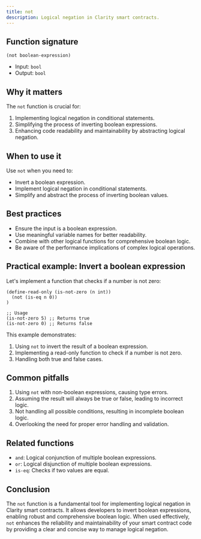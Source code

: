 ```yaml
---
title: not
description: Logical negation in Clarity smart contracts.
---
```


## Function signature

```clarity
(not boolean-expression)
```

- Input: `bool`
- Output: `bool`

## Why it matters

The `not` function is crucial for:

1. Implementing logical negation in conditional statements.
2. Simplifying the process of inverting boolean expressions.
3. Enhancing code readability and maintainability by abstracting logical negation.

## When to use it

Use `not` when you need to:

- Invert a boolean expression.
- Implement logical negation in conditional statements.
- Simplify and abstract the process of inverting boolean values.

## Best practices

- Ensure the input is a boolean expression.
- Use meaningful variable names for better readability.
- Combine with other logical functions for comprehensive boolean logic.
- Be aware of the performance implications of complex logical operations.

## Practical example: Invert a boolean expression

Let's implement a function that checks if a number is not zero:

```clarity
(define-read-only (is-not-zero (n int))
  (not (is-eq n 0))
)

;; Usage
(is-not-zero 5) ;; Returns true
(is-not-zero 0) ;; Returns false
```

This example demonstrates:
1. Using `not` to invert the result of a boolean expression.
2. Implementing a read-only function to check if a number is not zero.
3. Handling both true and false cases.

## Common pitfalls

1. Using `not` with non-boolean expressions, causing type errors.
2. Assuming the result will always be true or false, leading to incorrect logic.
3. Not handling all possible conditions, resulting in incomplete boolean logic.
4. Overlooking the need for proper error handling and validation.

## Related functions

- `and`: Logical conjunction of multiple boolean expressions.
- `or`: Logical disjunction of multiple boolean expressions.
- `is-eq`: Checks if two values are equal.

## Conclusion

The `not` function is a fundamental tool for implementing logical negation in Clarity smart contracts. It allows developers to invert boolean expressions, enabling robust and comprehensive boolean logic. When used effectively, `not` enhances the reliability and maintainability of your smart contract code by providing a clear and concise way to manage logical negation.
